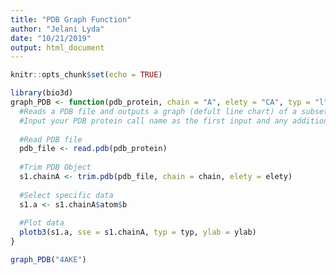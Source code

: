 ```yaml
---
title: "PDB Graph Function"
author: "Jelani Lyda"
date: "10/21/2019"
output: html_document
---
```


```r
knitr::opts_chunk$set(echo = TRUE)
```

```r
library(bio3d)
graph_PDB <- function(pdb_protein, chain = "A", elety = "CA", typ = "l", ylab = "Bfactor"){
  #Reads a PDB file and outputs a graph (defult line chart) of a subset of the sequence
  #Input your PDB protein call name as the first input and any additional specifications for the trim, type of  graph, and y-axis label
  
  #Read PDB file
  pdb_file <- read.pdb(pdb_protein)
  
  #Trim PDB Object
  s1.chainA <- trim.pdb(pdb_file, chain = chain, elety = elety)
  
  #Select specific data
  s1.a <- s1.chainA$atom$b
  
  #Plot data
  plotb3(s1.a, sse = s1.chainA, typ = typ, ylab = ylab)
}

graph_PDB("4AKE")
```

